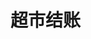 # 超市结账
<ScDc />
<br />
<Dialog>
# Hi! How are you?
#### I'm good, thank you. How's your day going?
# It's ok, 2 more hours until I [get off/v./9] my [shift/n./3].
#### How would you like to pay today? Cash or card?
# Credit card. Thanks.
#### Would you like any bags?
# No, thank you. I brought my own [cloth/n.] bag.
#### Can you sign your name on the [pad/n./13]?
# Sure.
#### Here is your [receipt/n./4].
# Have a nice day.
#### Thank you. Have a nice day, too.
</Dialog>
